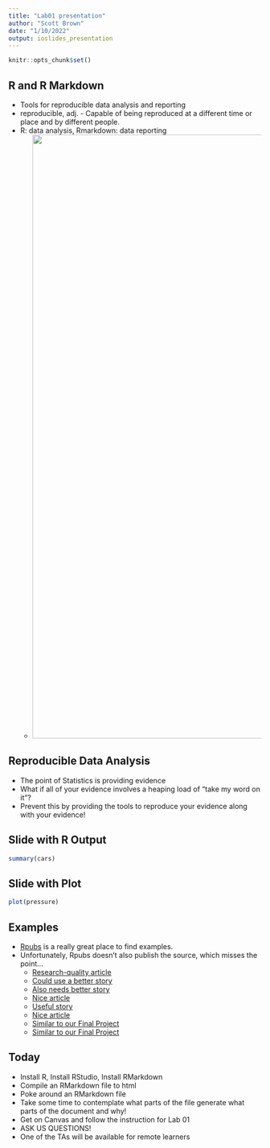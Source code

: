 ```yaml
---
title: "Lab01 presentation"
author: "Scott Brown"
date: "1/10/2022"
output: ioslides_presentation
---
```


```r
knitr::opts_chunk$set()
```

## R and R Markdown

- Tools for reproducible data analysis and reporting
- reproducible, adj. - Capable of being reproduced at a different time or place and by different people.
- R: data analysis, Rmarkdown: data reporting
  - <img src="static/latency.png" style="height:30vh;">

## Reproducible Data Analysis

- The point of Statistics is providing evidence
- What if all of your evidence involves a heaping load of "take my word on it"?
- Prevent this by providing the tools to reproduce your evidence along with your evidence!

## Slide with R Output

```r
summary(cars)
```

## Slide with Plot

```r
plot(pressure)
```

## Examples

- [Rpubs](https://rpubs.com/) is a really great place to find examples.
- Unfortunately, Rpubs doesn't also publish the source, which misses the point...
  - [Research-quality article](https://rpubs.com/Ian_W_Richardson/Twitter_Irish_Politics)
  - [Could use a better story](https://rpubs.com/cxh190001/854362)
  - [Also needs better story](https://rpubs.com/silasselfe/Moneyball)
  - [Nice article](https://rpubs.com/toldham2/babynames)
  - [Useful story](https://rpubs.com/Loudc951/848176)
  - [Nice article](https://rpubs.com/samanthallee/facebook-misinformation)
  - [Similar to our Final Project](https://rpubs.com/Felicia_Irawan/848558)
  - [Similar to our Final Project](https://rpubs.com/Ethan_Kostynick/849754)
  
## Today

- Install R, Install RStudio, Install RMarkdown
- Compile an RMarkdown file to html
- Poke around an RMarkdown file
- Take some time to contemplate what parts of the file generate what parts of the document and why!
- Get on Canvas and follow the instruction for Lab 01
- ASK US QUESTIONS!
- One of the TAs will be available for remote learners

